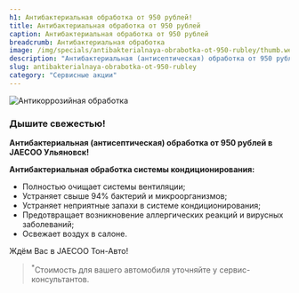 ```yaml
---
h1: Антибактериальная обработка от 950 рублей!
title: Антибактериальная обработка от 950 рублей
caption: Антибактериальная обработка от 950 рублей
breadcrumb: Антибактериальная обработка
image: /img/specials/antibakterialnaya-obrabotka-ot-950-rubley/thumb.webp
description: "Антибактериальная (антисептическая) обработка от 950 рублей в JAECOO Ульяновск! Антибактериальная обработка системы кондиционирования."
slug: antibakterialnaya-obrabotka-ot-950-rubley
category: "Сервисные акции"
---
```



<picture>
	<source media="(min-width: 640px)" srcset="/img/specials/antibakterialnaya-obrabotka-ot-950-rubley/banner.webp" />
	<source media="(min-width: 320px)" srcset="/img/specials/antibakterialnaya-obrabotka-ot-950-rubley/thumb.webp" />
	<img src="/img/specials/antibakterialnaya-obrabotka-ot-950-rubley/banner.webp" class="w-full mb-10" alt="Антикоррозийная обработка" />
</picture>

### **Дышите свежестью!**

**Антибактериальная (антисептическая) обработка от 950 рублей в JAECOO Ульяновск!**

**Антибактериальная обработка системы кондиционирования:**

- Полностью очищает системы вентиляции;
- Устраняет свыше 94% бактерий и микроорганизмов;
- Устраняет неприятные запахи в системе кондиционирования;
- Предотвращает возникновение аллергических реакций и вирусных заболеваний;
- Освежает воздух в салоне.

Ждём Вас в JAECOO Тон-Авто!

> <sup>*</sup>Стоимость для вашего автомобиля уточняйте у сервис-консультантов.

<SpecialSalonsInfo dataFormName="Узнать подробнее. Антибактериальная обработка" />